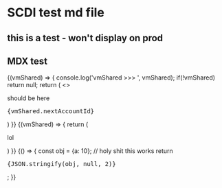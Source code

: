 
# SCDI test md file

## this is a test - won't display on prod
## MDX test
<div className='max-w-[600px] overflow-auto'>
	<ResetButton />
	<VmWrapper storageId='test' initOptions={{
		contractUrl: '/wasm/cw20_base.wasm',
		instantiateObj: {
			"name": "picasso",
			"symbol": "PICA",
			"decimals": 12,
			"initial_balances": [],
			"mint": {
				"minter": "0",
				"cap": null
			},
			"marketing": null
		}
	}}>
		{(vmShared) => {
			console.log('vmShared >>> ', vmShared);
			if(!vmShared) return null;
			return (
				<>
					<p>should be here</p>
					<pre>{vmShared.nextAccountId}</pre>
				</>
			)
		}}
	</VmWrapper>
	<VmWrapper storageId={'test'}>
		{(vmShared) => {
			return (
				<p>lol</p>
			)
		}}
	</VmWrapper>
	<BrowserOnly>
		{() => {
			const obj = {a: 10};
			//	holy shit this works
			return <pre>{JSON.stringify(obj, null, 2)}</pre>;
		}}
	</BrowserOnly>

</div>